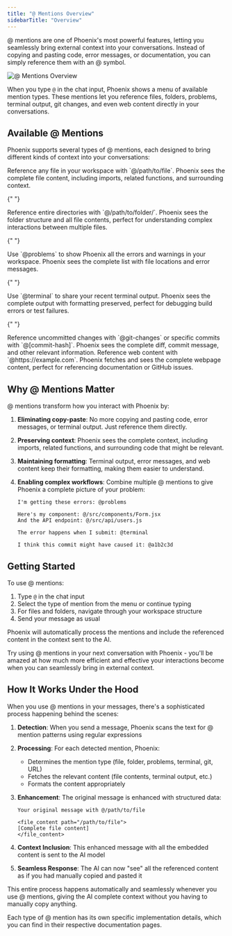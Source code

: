 ```yaml
---
title: "@ Mentions Overview"
sidebarTitle: "Overview"
---
```


@ mentions are one of Phoenix's most powerful features, letting you seamlessly bring external context into your conversations. Instead of copying and pasting code, error messages, or documentation, you can simply reference them with an @ symbol.

<Frame>
	<img src="https://storage.googleapis.com/phoenix_public_images/docs/assets/at-mentions.png" alt="@ Mentions Overview" />
</Frame>

When you type `@` in the chat input, Phoenix shows a menu of available mention types. These mentions let you reference files, folders, problems, terminal output, git changes, and even web content directly in your conversations.

## Available @ Mentions

Phoenix supports several types of @ mentions, each designed to bring different kinds of context into your conversations:

<Columns cols={2}>
  <Card title="File Mentions" icon="file" href="/features/at-mentions/file-mentions">
    Reference any file in your workspace with `@/path/to/file`. Phoenix sees the complete file content, including imports, related
    functions, and surrounding context.
  </Card>

{" "}

<Card title="Folder Mentions" icon="folder" href="/features/at-mentions/folder-mentions">
	Reference entire directories with `@/path/to/folder/`. Phoenix sees the folder structure and all file contents, perfect for
	understanding complex interactions between multiple files.
</Card>

{" "}

<Card title="Problem Mentions" icon="triangle-exclamation" href="/features/at-mentions/problem-mentions">
	Use `@problems` to show Phoenix all the errors and warnings in your workspace. Phoenix sees the complete list with file locations
	and error messages.
</Card>

{" "}

<Card title="Terminal Mentions" icon="terminal" href="/features/at-mentions/terminal-mentions">
	Use `@terminal` to share your recent terminal output. Phoenix sees the complete output with formatting preserved, perfect for
	debugging build errors or test failures.
</Card>

{" "}

<Card title="Git Mentions" icon="code-branch" href="/features/at-mentions/git-mentions">
	Reference uncommitted changes with `@git-changes` or specific commits with `@[commit-hash]`. Phoenix sees the complete diff,
	commit message, and other relevant information.
</Card>

  <Card title="URL Mentions" icon="globe" href="/features/at-mentions/url-mentions">
    Reference web content with `@https://example.com`. Phoenix fetches and sees the complete webpage content, perfect for
    referencing documentation or GitHub issues.
  </Card>
</Columns>

## Why @ Mentions Matter

@ mentions transform how you interact with Phoenix by:

1. **Eliminating copy-paste**: No more copying and pasting code, error messages, or terminal output. Just reference them directly.

2. **Preserving context**: Phoenix sees the complete context, including imports, related functions, and surrounding code that might be relevant.

3. **Maintaining formatting**: Terminal output, error messages, and web content keep their formatting, making them easier to understand.

4. **Enabling complex workflows**: Combine multiple @ mentions to give Phoenix a complete picture of your problem:

    ```
    I'm getting these errors: @problems

    Here's my component: @/src/components/Form.jsx
    And the API endpoint: @/src/api/users.js

    The error happens when I submit: @terminal

    I think this commit might have caused it: @a1b2c3d
    ```

## Getting Started

To use @ mentions:

1. Type `@` in the chat input
2. Select the type of mention from the menu or continue typing
3. For files and folders, navigate through your workspace structure
4. Send your message as usual

Phoenix will automatically process the mentions and include the referenced content in the context sent to the AI.

Try using @ mentions in your next conversation with Phoenix - you'll be amazed at how much more efficient and effective your interactions become when you can seamlessly bring in external context.

## How It Works Under the Hood

When you use @ mentions in your messages, there's a sophisticated process happening behind the scenes:

1. **Detection**: When you send a message, Phoenix scans the text for @ mention patterns using regular expressions
2. **Processing**: For each detected mention, Phoenix:
    - Determines the mention type (file, folder, problems, terminal, git, URL)
    - Fetches the relevant content (file contents, terminal output, etc.)
    - Formats the content appropriately
3. **Enhancement**: The original message is enhanced with structured data:

    ```
    Your original message with @/path/to/file

    <file_content path="/path/to/file">
    [Complete file content]
    </file_content>
    ```

4. **Context Inclusion**: This enhanced message with all the embedded content is sent to the AI model
5. **Seamless Response**: The AI can now "see" all the referenced content as if you had manually copied and pasted it

This entire process happens automatically and seamlessly whenever you use @ mentions, giving the AI complete context without you having to manually copy anything.

Each type of @ mention has its own specific implementation details, which you can find in their respective documentation pages.
